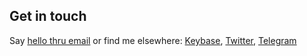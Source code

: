## Get in touch

Say [hello thru email](mailto:andreijiroh@madebythepins.tk) or find me elsewhere: [Keybase], [Twitter], [Telegram]

[Keybase]: https://keybase.io/ajhalilidev06
[Twitter]: https://twitter.com/Kuys_Potpot
[Telegram]: https://telegram.dog/AJhalili2006
